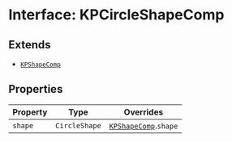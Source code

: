 # Interface: KPCircleShapeComp

## Extends

- [`KPShapeComp`](/api/interfaces/KPShapeComp)

## Properties

| Property | Type | Overrides |
| ------ | ------ | ------ |
| `shape` | `CircleShape` | [`KPShapeComp`](/api/interfaces/KPShapeComp).`shape` |
